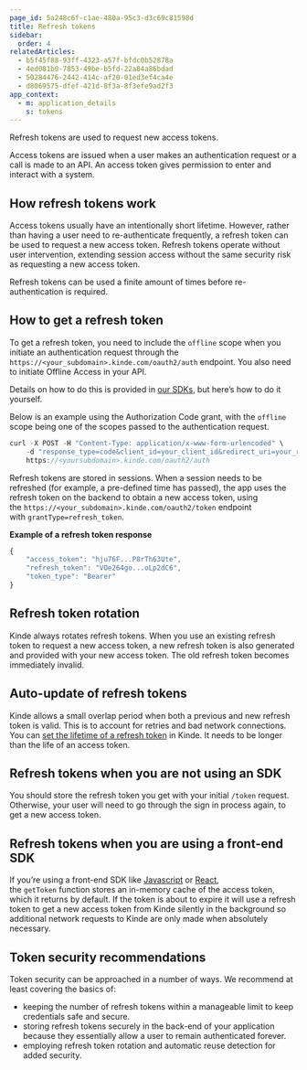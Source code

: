 ```yaml
---
page_id: 5a248c6f-c1ae-480a-95c3-d3c69c81598d
title: Refresh tokens
sidebar:
  order: 4
relatedArticles:
  - b5f45f88-93ff-4323-a57f-bfdc0b52878a
  - 4ed081b0-7853-49be-b5fd-22a84a86bdad
  - 50284476-2442-414c-af20-01ed3ef4ca4e
  - d8069575-dfef-421d-8f3a-8f3efe9ad2f3
app_context:
  - m: application_details
    s: tokens
---
```


Refresh tokens are used to request new access tokens.

Access tokens are issued when a user makes an authentication request or a call is made to an API. An access token gives permission to enter and interact with a system.

## How refresh tokens work

Access tokens usually have an intentionally short lifetime. However, rather than having a user need to re-authenticate frequently, a refresh token can be used to request a new access token. Refresh tokens operate without user intervention, extending session access without the same security risk as requesting a new access token.

Refresh tokens can be used a finite amount of times before re-authentication is required.

## How to get a refresh token

To get a refresh token, you need to include the `offline` scope when you initiate an authentication request through the `https://<your_subdomain>.kinde.com/oauth2/auth` endpoint. You also need to initiate Offline Access in your API.

Details on how to do this is provided in [our SDKs](/developer-tools/about/our-sdks/), but here’s how to do it yourself.

Below is an example using the Authorization Code grant, with the `offline` scope being one of the scopes passed to the authentication request.

```jsx
curl -X POST -H "Content-Type: application/x-www-form-urlencoded" \
    -d "response_type=code&client_id=your_client_id&redirect_uri=your_redirect_uri&scope=offline%20email%20openid%20profile&grant_type=authorization_code" \
    https://<yoursubdomain>.kinde.com/oauth2/auth
```

Refresh tokens are stored in sessions. When a session needs to be refreshed (for example, a pre-defined time has passed), the app uses the refresh token on the backend to obtain a new access token, using the `https://<your_subdomain>.kinde.com/oauth2/token` endpoint with `grantType=refresh_token`.

**Example of a refresh token response**

```jsx
{
	"access_token": "hju76F...P8rTh63Ute",
	"refresh_token": "VOe264go...oLp2dC6",
	"token_type": "Bearer"
}
```

## Refresh token rotation

Kinde always rotates refresh tokens. When you use an existing refresh token to request a new access token, a new refresh token is also generated and provided with your new access token. The old refresh token becomes immediately invalid.

## Auto-update of refresh tokens

Kinde allows a small overlap period when both a previous and new refresh token is valid. This is to account for retries and bad network connections. You can [set the lifetime of a refresh token](/build/tokens/configure-tokens/) in Kinde. It needs to be longer than the life of an access token.

## Refresh tokens when you are not using an SDK

You should store the refresh token you get with your initial `/token` request. Otherwise, your user will need to go through the sign in process again, to get a new access token.

## Refresh tokens when you are using a front-end SDK

If you’re using a front-end SDK like [Javascript](/developer-tools/sdks/frontend/javascript-sdk/) or [React](/developer-tools/sdks/frontend/react-sdk/), the `getToken` function stores an in-memory cache of the access token, which it returns by default. If the token is about to expire it will use a refresh token to get a new access token from Kinde silently in the background so additional network requests to Kinde are only made when absolutely necessary.

## Token security recommendations

Token security can be approached in a number of ways. We recommend at least covering the basics of:

- keeping the number of refresh tokens within a manageable limit to keep credentials safe and secure.
- storing refresh tokens securely in the back-end of your application because they essentially allow a user to remain authenticated forever.
- employing refresh token rotation and automatic reuse detection for added security.
